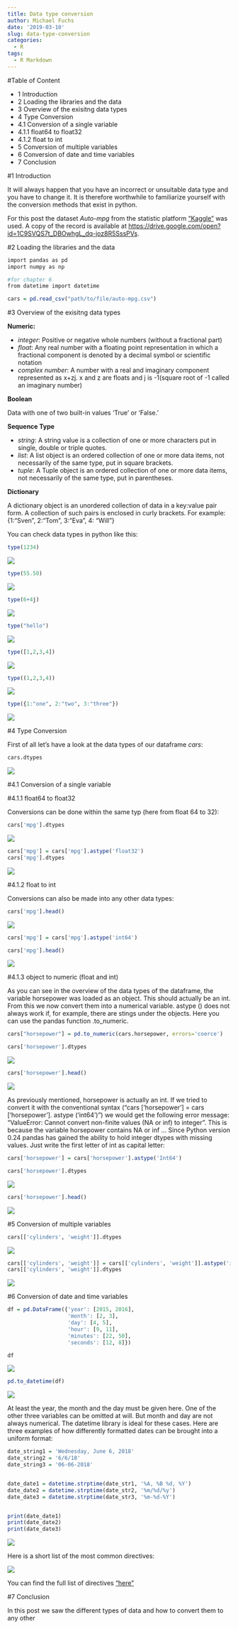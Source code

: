 ```yaml
---
title: Data type conversion
author: Michael Fuchs
date: '2019-03-10'
slug: data-type-conversion
categories:
  - R
tags:
  - R Markdown
---
```




#Table of Content

+ 1 Introduction
+ 2 Loading the libraries and the data
+ 3 Overview of the exisitng data types
+ 4 Type Conversion
+ 4.1 Conversion of a single variable
+ 4.1.1 float64 to float32
+ 4.1.2 float to int
+ 5 Conversion of multiple variables
+ 6 Conversion of date and time variables
+ 7 Conclusion



#1 Introduction


It will always happen that you have an incorrect or unsuitable data type and you have to change it. It is therefore worthwhile to familiarize yourself with the conversion methods that exist in python.


For this post the dataset *Auto-mpg* from the statistic platform ["Kaggle"](https://www.kaggle.com) was used. A copy of the record is available at <https://drive.google.com/open?id=1C9SVQS7t_DBOwhgL_dq-joz8R5SssPVs>.



#2 Loading the libraries and the data


```r
import pandas as pd
import numpy as np

#for chapter 6
from datetime import datetime
```


```r
cars = pd.read_csv("path/to/file/auto-mpg.csv")
```


#3 Overview of the exisitng data types


**Numeric:**

+ *integer*: Positive or negative whole numbers (without a fractional part)
+ *float*: Any real number with a floating point representation in which a fractional component is denoted by a decimal symbol or scientific notation
+ *complex number*: A number with a real and imaginary component represented as x+zj. x and z are floats and j is -1(square root of -1 called an imaginary number)


**Boolean**

Data with one of two built-in values 'True' or 'False.' 


**Sequence Type**

+ *string*: A string value is a collection of one or more characters put in single, double or triple quotes.
+ *list*: A list object is an ordered collection of one or more data items, not necessarily of the same type, put in square brackets.
+ *tuple*: A Tuple object is an ordered collection of one or more data items, not necessarily of the same type, put in parentheses.


**Dictionary**

A dictionary object is an unordered collection of data in a key:value pair form. A collection of such pairs is enclosed in curly brackets. For example: {1:"Sven", 2:"Tom", 3:"Eva", 4: "Will"}




You can check data types in python like this:


```r
type(1234)
```

![](/post/2019-03-10-data-type-conversion_files/p25p1.png)




```r
type(55.50)
```

![](/post/2019-03-10-data-type-conversion_files/p25p2.png)


```r
type(6+4j)
```

![](/post/2019-03-10-data-type-conversion_files/p25p3.png)


```r
type("hello")
```

![](/post/2019-03-10-data-type-conversion_files/p25p4.png)


```r
type([1,2,3,4])
```

![](/post/2019-03-10-data-type-conversion_files/p25p5.png)


```r
type((1,2,3,4))
```

![](/post/2019-03-10-data-type-conversion_files/p25p6.png)


```r
type({1:"one", 2:"two", 3:"three"})
```

![](/post/2019-03-10-data-type-conversion_files/p25p7.png)


#4 Type Conversion

First of all let's have a look at the data types of our dataframe *cars*:


```r
cars.dtypes
```

![](/post/2019-03-10-data-type-conversion_files/p25p8.png)

#4.1 Conversion of a single variable

#4.1.1 float64 to float32


Conversions can be done within the same typ (here from float 64 to 32):

```r
cars['mpg'].dtypes
```

![](/post/2019-03-10-data-type-conversion_files/p25p9.png)


```r
cars['mpg'] = cars['mpg'].astype('float32')
cars['mpg'].dtypes
```

![](/post/2019-03-10-data-type-conversion_files/p25p10.png)


#4.1.2 float to int

Conversions can also be made into any other data types:

```r
cars['mpg'].head()
```

![](/post/2019-03-10-data-type-conversion_files/p25p11.png)

```r
cars['mpg'] = cars['mpg'].astype('int64')

cars['mpg'].head()
```

![](/post/2019-03-10-data-type-conversion_files/p25p12.png)



#4.1.3 object to numeric (float and int)


As you can see in the overview of the data types of the dataframe, the variable horsepower was loaded as an object. This should actually be an int. From this we now convert them into a numerical variable. astype () does not always work if, for example, there are stings under the objects. Here you can use the pandas function .to_numeric.



```r
cars["horsepower"] = pd.to_numeric(cars.horsepower, errors='coerce')

cars['horsepower'].dtypes
```

![](/post/2019-03-10-data-type-conversion_files/p25p13.png)



```r
cars['horsepower'].head()
```

![](/post/2019-03-10-data-type-conversion_files/p25p14.png)


As previously mentioned, horsepower is actually an int.
If we tried to convert it with the conventional syntax ("cars ['horsepower'] = cars ['horsepower']. astype ('int64')") we would get the following error message: "ValueError: Cannot convert non-finite values (NA or inf) to integer". This is because the variable horsepower contains NA or inf ...
Since Python version 0.24 pandas has gained the ability to hold integer dtypes with missing values. Just write the first letter of int as capital letter:


```r
cars['horsepower'] = cars['horsepower'].astype('Int64')

cars['horsepower'].dtypes
```

![](/post/2019-03-10-data-type-conversion_files/p25p15.png)



```r
cars['horsepower'].head()
```

![](/post/2019-03-10-data-type-conversion_files/p25p16.png)

#5 Conversion of multiple variables

```r
cars[['cylinders', 'weight']].dtypes
```

![](/post/2019-03-10-data-type-conversion_files/p25p17.png)

```r
cars[['cylinders', 'weight']] = cars[['cylinders', 'weight']].astype('int32')
cars[['cylinders', 'weight']].dtypes
```

![](/post/2019-03-10-data-type-conversion_files/p25p18.png)


#6 Conversion of date and time variables



```r
df = pd.DataFrame({'year': [2015, 2016],
                   'month': [2, 3],
                   'day': [4, 5],
                   'hour': [9, 11],
                   'minutes': [22, 50],
                   'seconds': [12, 8]})

df
```

![](/post/2019-03-10-data-type-conversion_files/p25p19.png)


```r
pd.to_datetime(df)
```

![](/post/2019-03-10-data-type-conversion_files/p25p20.png)


At least the year, the month and the day must be given here. One of the other three variables can be omitted at will. But month and day are not always numerical. The datetime library is ideal for these cases. Here are three examples of how differently formatted dates can be brought into a uniform format:

```r
date_string1 = 'Wednesday, June 6, 2018'
date_string2 = '6/6/18'
date_string3 = '06-06-2018'


date_date1 = datetime.strptime(date_str1, '%A, %B %d, %Y')
date_date2 = datetime.strptime(date_str2, '%m/%d/%y')
date_date3 = datetime.strptime(date_str3, '%m-%d-%Y')


print(date_date1)
print(date_date2)
print(date_date3)
```

![](/post/2019-03-10-data-type-conversion_files/p25p21.png)

Here is a short list of the most common directives: 

![](/post/2019-03-10-data-type-conversion_files/p25s1.png)

You can find the full list of directives ["here"](https://strftime.org/)


#7 Conclusion

In this post we saw the different types of data and how to convert them to any other





